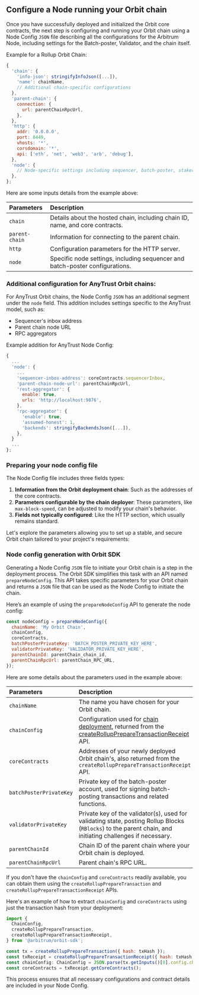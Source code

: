 ## Configure a Node running your Orbit chain

Once you have successfully deployed and initialized the Orbit core contracts, the next step is configuring and running your Orbit chain using a Node Config `JSON` file describing all the configurations for the Arbitrum Node, including settings for the Batch-poster, Validator, and the chain itself.

Example for a Rollup Orbit Chain:

```js
{
  'chain': {
    'info-json': stringifyInfoJson([...]),
    'name': chainName,
    // Additional chain-specific configurations
  },
  'parent-chain': {
    connection: {
      url: parentChainRpcUrl,
    },
  },
  'http': {
    addr: '0.0.0.0',
    port: 8449,
    vhosts: '*',
    corsdomain: '*',
    api: ['eth', 'net', 'web3', 'arb', 'debug'],
  },
  'node': {
    // Node-specific settings including sequencer, batch-poster, staker configurations
  },
};
```

Here are some inputs details from the example above:

| Parameters     | Description                                                                   |
| :------------- | :---------------------------------------------------------------------------- |
| `chain`        | Details about the hosted chain, including chain ID, name, and core contracts. |
| `parent-chain` | Information for connecting to the parent chain.                               |
| `http`         | Configuration parameters for the HTTP server.                                 |
| `node`         | Specific node settings, including sequencer and batch-poster configurations.  |

### Additional configuration for AnyTrust Orbit chains:

For AnyTrust Orbit chains, the Node Config `JSON` has an additional segment under the `node` field. This addition includes settings specific to the AnyTrust model, such as:

- Sequencer's inbox address
- Parent chain node URL
- RPC aggregators

Example addition for AnyTrust Node Config:

```js
{
  ...
  'node': {
    ...
    'sequencer-inbox-address': coreContracts.sequencerInbox,
    'parent-chain-node-url': parentChainRpcUrl,
    'rest-aggregator': {
      enable: true,
      urls: 'http://localhost:9876',
    },
    'rpc-aggregator': {
      'enable': true,
      'assumed-honest': 1,
      'backends': stringifyBackendsJson([...]),
    },
  }
  ...
};
```

### Preparing your node config file

The Node Config file includes three fields types:

1. **Information from the Orbit deployment chain**: Such as the addresses of the core contracts.
2. **Parameters configurable by the chain deployer**: These parameters, like `max-block-speed`, can be adjusted to modify your chain's behavior.
3. **Fields not typically configured**: Like the HTTP section, which usually remains standard.

Let's explore the parameters allowing you to set up a stable, and secure Orbit chain tailored to your project's requirements:

### Node config generation with Orbit SDK

Generating a Node Config `JSON` file to initiate your Orbit chain is a step in the deployment process. The Orbit SDK simplifies this task with an API named `prepareNodeConfig`. This API takes specific parameters for your Orbit chain and returns a `JSON` file that can be used as the Node Config to initiate the chain.

Here’s an example of using the `prepareNodeConfig` API to generate the node config:

```js
const nodeConfig = prepareNodeConfig({
  chainName: 'My Orbit Chain',
  chainConfig,
  coreContracts,
  batchPosterPrivateKey: 'BATCH_POSTER_PRIVATE_KEY_HERE',
  validatorPrivateKey: 'VALIDATOR_PRIVATE_KEY_HERE',
  parentChainId: parentChain_chain_id,
  parentChainRpcUrl: parentChain_RPC_URL,
});
```

Here are some details about the parameters used in the example above:

| Parameters                | Description                                                                                                                                                                                                                           |
| :------------------------ | :------------------------------------------------------------------------------------------------------------------------------------------------------------------------------------------------------------------------------------ |
| `chainName`               | The name you have chosen for your Orbit chain.                                                                                                                                                                                        |
| `chainConfig`             | Configuration used for [chain deployment](orbit-sdk-deploying-rollup-chain#4-chainconfig), returned from the [createRollupPrepareTransactionReceipt](orbit-sdk-deploying-rollup-chain#createrolluppreparetransactionrequest-api) API. |
| `coreContracts`           | Addresses of your newly deployed Orbit chain's, also returned from the `createRollupPrepareTransactionReceipt` API.                                                                                                                   |
| `batchPosterPrivateKey  ` | Private key of the batch-poster account, used for signing batch-posting transactions and related functions.                                                                                                                           |
| `validatorPrivateKey`     | Private key of the validator(s), used for validating state, posting Rollup Blocks (`RBlocks`) to the parent chain, and initiating challenges if necessary.                                                                            |
| `parentChainId`           | Chain ID of the parent chain where your Orbit chain is deployed.                                                                                                                                                                      |
| `parentChainRpcUrl`       | Parent chain's RPC URL.                                                                                                                                                                                                               |

If you don't have the `chainConfig` and `coreContracts` readily available, you can obtain them using the `createRollupPrepareTransaction` and `createRollupPrepareTransactionReceipt` APIs.

Here's an example of how to extract `chainConfig` and `coreContracts` using just the transaction hash from your deployment:

```js
import {
  ChainConfig,
  createRollupPrepareTransaction,
  createRollupPrepareTransactionReceipt,
} from '@arbitrum/orbit-sdk';

const tx = createRollupPrepareTransaction({ hash: txHash });
const txReceipt = createRollupPrepareTransactionReceipt({ hash: txHash });
const chainConfig: ChainConfig = JSON.parse(tx.getInputs()[0].config.chainConfig);
const coreContracts = txReceipt.getCoreContracts();
```

This process ensures that all necessary configurations and contract details are included in your Node Config.
